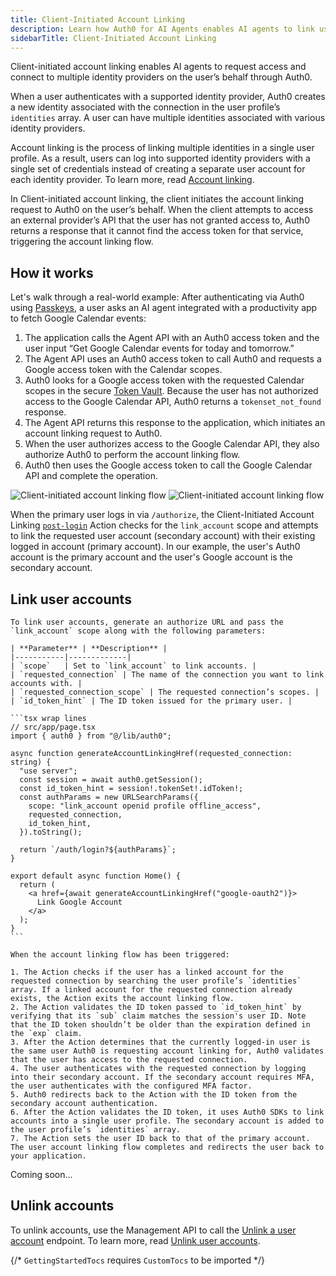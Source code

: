 ```yaml
---
title: Client-Initiated Account Linking
description: Learn how Auth0 for AI Agents enables AI agents to link user accounts.
sidebarTitle: Client-Initiated Account Linking
---
```


Client-initiated account linking enables AI agents to request access and connect to multiple identity providers on the user’s behalf through Auth0.

When a user authenticates with a supported identity provider, Auth0 creates a new identity associated with the connection in the user profile’s `identities` array. A user can have multiple identities associated with various identity providers.

Account linking is the process of linking multiple identities in a single user profile. As a result, users can log into supported identity providers with a single set of credentials instead of creating a separate user account for each identity provider. To learn more, read [Account linking](/intro/account-linking).

In Client-initiated account linking, the client initiates the account linking request to Auth0 on the user’s behalf. When the client attempts to access an external provider’s API that the user has not granted access to, Auth0 returns a response that it cannot find the access token for that service, triggering the account linking flow.

<Prerequisites />

## How it works

Let's walk through a real-world example: After authenticating via Auth0 using [Passkeys](https://auth0.com/docs/authenticate/database-connections/passkeys), a user asks an AI agent integrated with a productivity app to fetch Google Calendar events:

1. The application calls the Agent API with an Auth0 access token and the user input “Get Google Calendar events for today and tomorrow.”
2. The Agent API uses an Auth0 access token to call Auth0 and requests a Google access token with the Calendar scopes.
3. Auth0 looks for a Google access token with the requested Calendar scopes in the secure [Token Vault](https://auth0.com/docs/secure/tokens/token-vault). Because the user has not authorized access to the Google Calendar API, Auth0 returns a `tokenset_not_found` response.
4. The Agent API returns this response to the application, which initiates an account linking request to Auth0.
5. When the user authorizes access to the Google Calendar API, they also authorize Auth0 to perform the account linking flow.
6. Auth0 then uses the Google access token to call the Google Calendar API and complete the operation.

<Frame>
  <img
    className="hidden dark:block"
    src="/img/client_initiated_account_linking_dark.png"
    alt="Client-initiated account linking flow"
  />
  <img
    className="block dark:hidden"
    src="/img/client_initiated_account_linking_light.png"
    alt="Client-initiated account linking flow"
  />
</Frame>

When the primary user logs in via `/authorize`, the Client-Initiated Account Linking [`post-login`](https://auth0.com/docs/customize/actions/explore-triggers/signup-and-login-triggers/login-trigger#login-post-login) Action checks for the `link_account` scope and attempts to link the requested user account (secondary account) with their existing logged in account (primary account). In our example, the user's Auth0 account is the primary account and the user's Google account is the secondary account.

## Link user accounts

<Tabs>
  <Tab title="JavaScript" icon="js">

    To link user accounts, generate an authorize URL and pass the `link_account` scope along with the following parameters:

    | **Parameter** | **Description** |
    |-----------|-------------|
    | `scope`   | Set to `link_account` to link accounts. |
    | `requested_connection` | The name of the connection you want to link accounts with. |
    | `requested_connection_scope` | The requested connection’s scopes. |
    | `id_token_hint` | The ID token issued for the primary user. |

    ```tsx wrap lines
    // src/app/page.tsx
    import { auth0 } from "@/lib/auth0";

    async function generateAccountLinkingHref(requested_connection: string) {
      "use server";
      const session = await auth0.getSession();
      const id_token_hint = session!.tokenSet!.idToken!;
      const authParams = new URLSearchParams({
        scope: "link_account openid profile offline_access",
        requested_connection,
        id_token_hint,
      }).toString();

      return `/auth/login?${authParams}`;
    }

    export default async function Home() {
      return (
        <a href={await generateAccountLinkingHref("google-oauth2")}>
          Link Google Account
        </a>
      );
    }
    ```

    When the account linking flow has been triggered:

    1. The Action checks if the user has a linked account for the requested connection by searching the user profile’s `identities` array. If a linked account for the requested connection already exists, the Action exits the account linking flow.
    2. The Action validates the ID token passed to `id_token_hint` by verifying that its `sub` claim matches the session's user ID. Note that the ID token shouldn’t be older than the expiration defined in the `exp` claim.
    3. After the Action determines that the currently logged-in user is the same user Auth0 is requesting account linking for, Auth0 validates that the user has access to the requested connection.
    4. The user authenticates with the requested connection by logging into their secondary account. If the secondary account requires MFA, the user authenticates with the configured MFA factor.
    5. Auth0 redirects back to the Action with the ID token from the secondary account authentication.
    6. After the Action validates the ID token, it uses Auth0 SDKs to link accounts into a single user profile. The secondary account is added to the user profile’s `identities` array.
    7. The Action sets the user ID back to that of the primary account. The user account linking flow completes and redirects the user back to your application.

</Tab>

<Tab title="Python" icon="python">
Coming soon...
</Tab>
</Tabs>

## Unlink accounts

To unlink accounts, use the Management API to call the [Unlink a user account](https://auth0.com/docs/api/management/v2#!/Users/delete_user_identity_by_user_id) endpoint. To learn more, read [Unlink user accounts](https://auth0.com/docs/manage-users/user-accounts/user-account-linking/unlink-user-accounts).

{/* `GettingStartedTocs` requires `CustomTocs` to be imported */}

<Panel>
  <GettingStartedTocs
    sections={[
      {
        title: "SDKs",
        links: [
          { label: "NextJS-Auth0", href: "https://github.com/auth0/nextjs-auth0" }
        ]
      },
      {
        title: "Learn More",
        links: [
          { label: "Auth0 Docs", href: "https://auth0.com/docs/articles" },
          { label: "Link User Accounts", href: "https://auth0.com/docs/manage-users/user-accounts/user-account-linking/link-user-accounts" },
          { label: "Unlink User Accounts", href: "https://auth0.com/docs/manage-users/user-accounts/user-account-linking/unlink-user-accounts" }
        ]
      }
    ]}
  />
</Panel>
